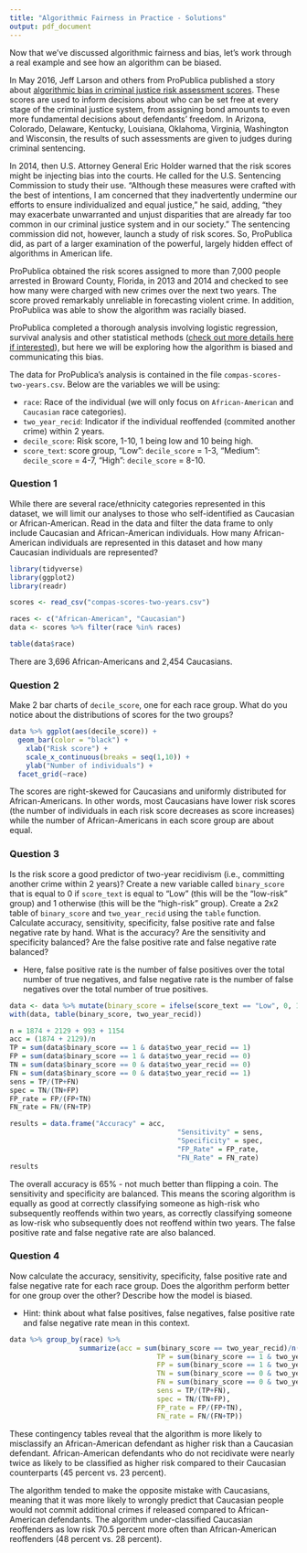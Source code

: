 ```yaml
---
title: "Algorithmic Fairness in Practice - Solutions"
output: pdf_document
---
```


Now that we've discussed algorithmic fairness and bias, let's work through a real example and see how an algorithm can be biased.

In May 2016, Jeff Larson and others from ProPublica published a story about [algorithmic bias in criminal justice risk assessment scores](https://www.propublica.org/article/machine-bias-risk-assessments-in-criminal-sentencing). These scores are used to inform decisions about who can be set free at every stage of the criminal justice system, from assigning bond amounts to even more fundamental decisions about defendants’ freedom. In Arizona, Colorado, Delaware, Kentucky, Louisiana, Oklahoma, Virginia, Washington and Wisconsin, the results of such assessments are given to judges during criminal sentencing.

In 2014, then U.S. Attorney General Eric Holder warned that the risk scores might be injecting bias into the courts. He called for the U.S. Sentencing Commission to study their use. "Although these measures were crafted with the best of intentions, I am concerned that they inadvertently undermine our efforts to ensure individualized and equal justice," he said, adding, "they may exacerbate unwarranted and unjust disparities that are already far too common in our criminal justice system and in our society." The sentencing commission did not, however, launch a study of risk scores. So, ProPublica did, as part of a larger examination of the powerful, largely hidden effect of algorithms in American life.

ProPublica obtained the risk scores assigned to more than 7,000 people arrested in Broward County, Florida, in 2013 and 2014 and checked to see how many were charged with new crimes over the next two years. The score proved remarkably unreliable in forecasting violent crime. In addition, ProPublica was able to show the algorithm was racially biased. 

ProPublica completed a thorough analysis involving logistic regression, survival analysis and other statistical methods ([check out more details here if interested](https://www.propublica.org/article/how-we-analyzed-the-compas-recidivism-algorithm/)), but here we will be exploring how the algorithm is biased and communicating this bias. 

The data for ProPublica's analysis is contained in the file `compas-scores-two-years.csv`. Below are the variables we will be using:

* `race`: Race of the individual (we will only focus on `African-American` and `Caucasian` race categories).
* `two_year_recid`: Indicator if the individual reoffended (commited another crime) within 2 years.
* `decile_score`: Risk score, 1-10, 1 being low and 10 being high.
* `score_text`: score group, "Low": `decile_score` = 1-3, "Medium": `decile_score` = 4-7, "High": `decile_score` = 8-10.

### Question 1
While there are several race/ethnicity categories represented in this dataset, we will limit our analyses to those who self-identified as Caucasian or African-American. Read in the data and filter the data frame to only include Caucasian and African-American individuals. How many African-American individuals are represented in this dataset and how many Caucasian individuals are represented?

```r
library(tidyverse)
library(ggplot2)
library(readr)
```

```r
scores <- read_csv("compas-scores-two-years.csv")

races <- c("African-American", "Caucasian")
data <- scores %>% filter(race %in% races)

table(data$race)
```
There are 3,696 African-Americans and 2,454 Caucasians.


### Question 2
Make 2 bar charts of `decile_score`, one for each race group. What do you notice about the distributions of scores for the two groups?

```r
data %>% ggplot(aes(decile_score)) +
  geom_bar(color = "black") +
	xlab("Risk score") +
	scale_x_continuous(breaks = seq(1,10)) +
	ylab("Number of individuals") +
  facet_grid(~race)
```

The scores are right-skewed for Caucasians and uniformly distributed for African-Americans. In other words, most Caucasians have lower risk scores (the number of individuals in each risk score decreases as score increases) while the number of African-Americans in each score group are about equal. 



### Question 3
Is the risk score a good predictor of two-year recidivism (i.e., committing another crime within 2 years)? Create a new variable called `binary_score` that is equal to 0 if `score_text` is equal to "Low" (this will be the "low-risk" group) and 1 otherwise (this will be the "high-risk" group). Create a 2x2 table of `binary_score` and `two_year_recid` using the `table` function. Calculate accuracy, sensitivity, specificity, false positive rate and false negative rate by hand. What is the accuracy? Are the sensitivity and specificity balanced? Are the false positive rate and false negative rate balanced?  

* Here, false positive rate is the number of false positives over the total number of true negatives, and false negative rate is the number of false negatives over the total number of true positives.


```r
data <- data %>% mutate(binary_score = ifelse(score_text == "Low", 0, 1))
with(data, table(binary_score, two_year_recid))
```

```r
n = 1874 + 2129 + 993 + 1154
acc = (1874 + 2129)/n
TP = sum(data$binary_score == 1 & data$two_year_recid == 1)
FP = sum(data$binary_score == 1 & data$two_year_recid == 0)
TN = sum(data$binary_score == 0 & data$two_year_recid == 0)
FN = sum(data$binary_score == 0 & data$two_year_recid == 1)
sens = TP/(TP+FN)
spec = TN/(TN+FP)
FP_rate = FP/(FP+TN)
FN_rate = FN/(FN+TP)

results = data.frame("Accuracy" = acc,
										 "Sensitivity" = sens,
										 "Specificity" = spec,
										 "FP_Rate" = FP_rate,
										 "FN_Rate" = FN_rate)
results
```

The overall accuracy is 65% - not much better than flipping a coin. The sensitivity and specificity are balanced. This means the scoring algorithm is equally as good at correctly classifying someone as high-risk who subsequently reoffends within two years, as correctly classifying someone as low-risk who subsequently does not reoffend within two years. The false positive rate and false negative rate are also balanced.



### Question 4
Now calculate the accuracy, sensitivity, specificity, false positive rate and false negative rate for each race group. Does the algorithm perform better for one group over the other? Describe how the model is biased. 

* Hint: think about what false positives, false negatives, false positive rate and false negative rate mean in this context. 

```r
data %>% group_by(race) %>% 
				 summarize(acc = sum(binary_score == two_year_recid)/n(),
				 					TP = sum(binary_score == 1 & two_year_recid == 1),
				 					FP = sum(binary_score == 1 & two_year_recid == 0),
						 			TN = sum(binary_score == 0 & two_year_recid == 0),
						 			FN = sum(binary_score == 0 & two_year_recid == 1),
				 					sens = TP/(TP+FN),
				 					spec = TN/(TN+FP),
				 					FP_rate = FP/(FP+TN),
				 					FN_rate = FN/(FN+TP))
```


These contingency tables reveal that the algorithm is more likely to misclassify an African-American defendant as higher risk than a Caucasian defendant. African-American defendants who do not recidivate were nearly twice as likely to be classified as higher risk compared to their Caucasian counterparts (45 percent vs. 23 percent).

The algorithm tended to make the opposite mistake with Caucasians, meaning that it was more likely to wrongly predict that Caucasian people would not commit additional crimes if released compared to African-American defendants. The algorithm under-classified Caucasian reoffenders as low risk 70.5 percent more often than African-American reoffenders (48 percent vs. 28 percent).
